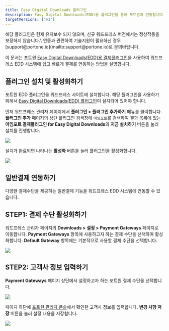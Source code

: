 ```yaml
---
title: Easy Digital Downloads 플러그인
description: Easy Digital Downloads(EDD)용 플러그인을 통해 포트원과 연동합니다.
targetVersions: ["v1"]
---
```



<Hint style="warning">
  해당 플러그인은 현재 유지보수 되지 않으며, 신규 워드프레스 버전에서는 정상작동을 보장하지 않습니다.\
  연동과 관련하여 기술지원이 필요하신 경우 [support@portone.io](mailto:support@portone.io)로 문의바랍니다.
</Hint>

이 문서는 포트원 [Easy Digital Downloads(EDD)용
결제플러그인](https://ko.wordpress.org/plugins/iamport-for-easy-digital-downloads/)을 사용하여
워드프레스 EDD 시스템에 쉽고 빠르게 결제를 연동하는 방법을 설명합니다.

## 플러그인 설치 및 활성화하기

포트원 EDD 플러그인을 워드프레스 사이트에 설치합니다. 해당 플러그인을 사용하기 위해서 [Easy Digital
Downloads(EDD) 플러그인](https://ko.wordpress.org/plugins/easy-digital-downloads/)이 설치되어 있어야
합니다.

먼저 워드프레스 관리자 페이지에서 **플러그인 > 플러그인 추가하기** 메뉴를 클릭합니다. **플러그인
추가** 페이지의 상단 플러그인 검색창에 `아임포트`를 검색하여 결과 목록에 있는 **아임포트
결제플러그인 for Easy Digital Downloads**의 **지금 설치하기** 버튼을 눌러 설치를 진행합니다.

![](</gitbook-assets/ko/edd-1.png>)

설치가 완료되면 나타나는 **활성화** 버튼을 눌러 플러그인을 활성화합니다.

![](</gitbook-assets/ko/edd-2.png>)

## 일반결제 연동하기

다양한 결제수단을 제공하는 일반결제 기능을 워드프레스 EDD 시스템에 연동할 수 있습니다.

## STEP1: 결제 수단 활성화하기

워드프레스 관리자 페이지의 **Downloads > 설정 > Payment Gateways** 페이지로 이동합니다. **Payment
Gateways** 항목에 사용하고자 하는 결제 수단을 선택하여 활성화합니다. **Default Gateway** 항목에는
기본적으로 사용할 결제 수단을 선택합니다.

![](</gitbook-assets/ko/edd-3.png>)

## STEP2: 고객사 정보 입력하기

**Payment Gateways** 페이지 상단에서 설정하고자 하는 포트원 결제 수단을 선택합니다.

![](</gitbook-assets/ko/edd-4.png>)

페이지 하단에 [포트원 관리자 콘솔](https://admin.portone.io)에서 확인한 고객사 정보를 입력합니다.
**변경 사항 저장** 버튼을 눌러 설정 내용을 저장합니다.

![](</gitbook-assets/ko/edd-5.png>)
